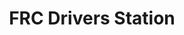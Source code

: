 ---
title: FRC Drivers Station
description: How to use the FRC Drivers Station for robot operation.
hide_table_of_contents: true
sidebar_position: 5
---